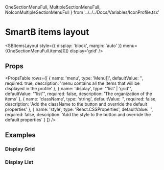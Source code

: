   OneSectionMenuFull,
  MultipleSectionMenuFull,
  NoIconMultipleSectionMenuFull
} from '../../../Docs/Variables/IconProfile.tsx'

<Meta title='Overview|Layout/ItemsLayout' />

# SmartB items layout

<SBItemsLayout
  style={{ display: 'block', margin: 'auto' }}
  menu={OneSectionMenuFull.items[0]}
  display='grid'
/>

## Props

<PropsTable
  rows={[
    {
      name: 'menu',
      type: 'Menu[]',
      defaultValue: '',
      required: true,
      description:
        'menu contains all the items that will be displayed in the profile'
    },
    {
      name: 'display',
      type: "'list' | 'grid'",
      defaultValue: "'list'",
      required: false,
      description: 'The organization of the items'
    },
    {
      name: 'className',
      type: 'string',
      defaultValue: '',
      required: false,
      description:
        'Add the className to the button and override the default properties'
    },
    {
      name: 'style',
      type: 'React.CSSProperties',
      defaultValue: '',
      required: false,
      description:
        'Add the style to the button and override the default properties'
    }
  ]}
/>

## Examples

### Display Grid

<Preview>
  <SBItemsLayout
    style={{ display: 'block', margin: 'auto' }}
    menu={OneSectionMenuFull.items[0]}
    display='grid'
  />
</Preview>

### Display List

<Preview>
  <SBItemsLayout
    style={{ display: 'block', margin: 'auto' }}
    menu={OneSectionMenuFull.items[0]}
    display='list'
  />
</Preview>
